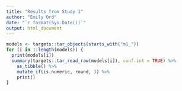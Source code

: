 ```yaml
---
title: "Results from Study 1"
author: "Emily Ord"
date: "`r format(Sys.Date())`"
output: html_document
---
```


```r
models <- targets::tar_objects(starts_with("m1_"))
for (i in 1:length(models)) {
  print(models[i])
  summary(targets::tar_read_raw(models[i]), conf.int = TRUE) %>%
    as_tibble() %>%
    mutate_if(is.numeric, round, 3) %>%
    print()
}
```

